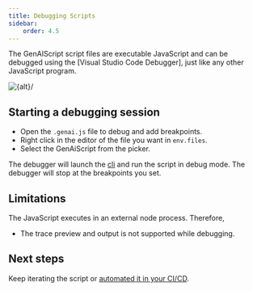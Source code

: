 ```yaml
---
title: Debugging Scripts
sidebar:
    order: 4.5
---
```


The GenAIScript script files are executable JavaScript and can be debugged
using the [Visual Studio Code Debugger], just like any other JavaScript program.

<Image src={src} alt={alt}/>

## Starting a debugging session

- Open the `.genai.js` file to debug and add breakpoints.
- Right click in the editor of the file you want in `env.files`.
- Select the GenAiScript from the picker.

The debugger will launch the [cli](/genaiscript/reference/cli) and run the script in debug mode.
The debugger will stop at the breakpoints you set.

## Limitations

The JavaScript executes in an external node process. Therefore,

- The trace preview and output is not supported while debugging.

## Next steps

Keep iterating the script or [automated it in your CI/CD](/genaiscript/getting-started/automating-scripts).
